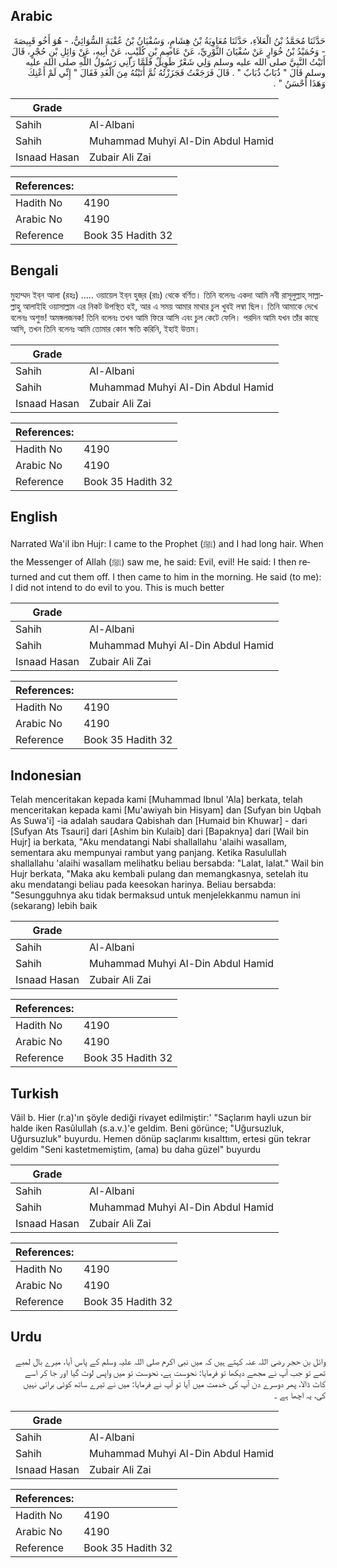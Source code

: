 ## Arabic


<div dir="rtl" lang="ar" style={{fontSize:'larger',backgroundColor:'#f8f9fa',padding:20}}>
حَدَّثَنَا مُحَمَّدُ بْنُ الْعَلاَءِ، حَدَّثَنَا مُعَاوِيَةُ بْنُ هِشَامٍ، وَسُفْيَانُ بْنُ عُقْبَةَ السُّوَائِيُّ، - هُوَ أَخُو قَبِيصَةَ - وَحُمَيْدُ بْنُ خُوَارٍ عَنْ سُفْيَانَ الثَّوْرِيِّ، عَنْ عَاصِمِ بْنِ كُلَيْبٍ، عَنْ أَبِيهِ، عَنْ وَائِلِ بْنِ حُجْرٍ، قَالَ أَتَيْتُ النَّبِيَّ صلى الله عليه وسلم وَلِي شَعْرٌ طَوِيلٌ فَلَمَّا رَآنِي رَسُولُ اللَّهِ صلى الله عليه وسلم قَالَ ‏"‏ ذُبَابٌ ذُبَابٌ ‏"‏ ‏.‏ قَالَ فَرَجَعْتُ فَجَزَزْتُهُ ثُمَّ أَتَيْتُهُ مِنَ الْغَدِ فَقَالَ ‏"‏ إِنِّي لَمْ أَعْنِكَ وَهَذَا أَحْسَنُ ‏"‏ ‏.‏
</div>
<div style={{backgroundColor:'#f8f9fa',padding:20, marginBottom: 10}}><table> <thead> <tr> <th>Grade</th> <th></th> </tr> </thead> <tbody> <tr><td>Sahih</td><td>Al-Albani</td></tr><tr><td>Sahih</td><td>Muhammad Muhyi Al-Din Abdul Hamid</td></tr><tr><td>Isnaad Hasan</td><td>Zubair Ali Zai</td></tr></tbody></table><table> <thead> <tr> <th>References:</th> <th></th> </tr> </thead> <tbody><tr><td>Hadith No</td><td>4190</td></tr><tr><td>Arabic No</td><td>4190</td></tr><tr><td>Reference</td><td>Book 35 Hadith 32</td></tr></tbody></table></div>

## Bengali


<div dir="ltr" lang="bn" style={{fontSize:'larger',backgroundColor:'#f8f9fa',padding:20}}>
মুহাম্মদ ইব্‌ন আলা (রহঃ) ..... ওয়ায়েল ইব্‌ন হুজ্‌র (রাঃ) থেকে বর্ণিত। তিনি বলেনঃ একদা আমি নবী রাসূলুল্লাহ্‌ সাল্লাল্লাহু আলাইহি ওয়াসাল্লাম এর নিকট উপস্থিত হই, আর এ সময় আমার মাথার চুল খুবই লম্বা ছিল। তিনি আমাকে দেখে বলেনঃ অশুভ! অমঙ্গলজনক! তিনি বলেনঃ তখন আমি ফিরে আসি এবং চুল কেটে ফেলি। পরদিন আমি যখন তাঁর কাছে আসি, তখন তিনি বলেনঃ আমি তোমার কোন ক্ষতি করিনি, ইহাই উত্তম।
</div>
<div style={{backgroundColor:'#f8f9fa',padding:20, marginBottom: 10}}><table> <thead> <tr> <th>Grade</th> <th></th> </tr> </thead> <tbody> <tr><td>Sahih</td><td>Al-Albani</td></tr><tr><td>Sahih</td><td>Muhammad Muhyi Al-Din Abdul Hamid</td></tr><tr><td>Isnaad Hasan</td><td>Zubair Ali Zai</td></tr></tbody></table><table> <thead> <tr> <th>References:</th> <th></th> </tr> </thead> <tbody><tr><td>Hadith No</td><td>4190</td></tr><tr><td>Arabic No</td><td>4190</td></tr><tr><td>Reference</td><td>Book 35 Hadith 32</td></tr></tbody></table></div>

## English


<div dir="ltr" lang="en" style={{fontSize:'larger',backgroundColor:'#f8f9fa',padding:20}}>
Narrated Wa'il ibn Hujr: I came to the Prophet (ﷺ) and I had long hair. When the Messenger of Allah (ﷺ) saw me, he said: Evil, evil! He said: I then returned and cut them off. I then came to him in the morning. He said (to me): I did not intend to do evil to you. This is much better
</div>
<div style={{backgroundColor:'#f8f9fa',padding:20, marginBottom: 10}}><table> <thead> <tr> <th>Grade</th> <th></th> </tr> </thead> <tbody> <tr><td>Sahih</td><td>Al-Albani</td></tr><tr><td>Sahih</td><td>Muhammad Muhyi Al-Din Abdul Hamid</td></tr><tr><td>Isnaad Hasan</td><td>Zubair Ali Zai</td></tr></tbody></table><table> <thead> <tr> <th>References:</th> <th></th> </tr> </thead> <tbody><tr><td>Hadith No</td><td>4190</td></tr><tr><td>Arabic No</td><td>4190</td></tr><tr><td>Reference</td><td>Book 35 Hadith 32</td></tr></tbody></table></div>

## Indonesian


<div dir="ltr" lang="id" style={{fontSize:'larger',backgroundColor:'#f8f9fa',padding:20}}>
Telah menceritakan kepada kami [Muhammad Ibnul 'Ala] berkata, telah menceritakan kepada kami [Mu'awiyah bin Hisyam] dan [Sufyan bin Uqbah As Suwa'i] -ia adalah saudara Qabishah dan [Humaid bin Khuwar] - dari [Sufyan Ats Tsauri] dari [Ashim bin Kulaib] dari [Bapaknya] dari [Wail bin Hujr] ia berkata, "Aku mendatangi Nabi shallallahu 'alaihi wasallam, sementara aku mempunyai rambut yang panjang. Ketika Rasulullah shallallahu 'alaihi wasallam melihatku beliau bersabda: "Lalat, lalat." Wail bin Hujr berkata, "Maka aku kembali pulang dan memangkasnya, setelah itu aku mendatangi beliau pada keesokan harinya. Beliau bersabda: "Sesungguhnya aku tidak bermaksud untuk menjelekkanmu namun ini (sekarang) lebih baik
</div>
<div style={{backgroundColor:'#f8f9fa',padding:20, marginBottom: 10}}><table> <thead> <tr> <th>Grade</th> <th></th> </tr> </thead> <tbody> <tr><td>Sahih</td><td>Al-Albani</td></tr><tr><td>Sahih</td><td>Muhammad Muhyi Al-Din Abdul Hamid</td></tr><tr><td>Isnaad Hasan</td><td>Zubair Ali Zai</td></tr></tbody></table><table> <thead> <tr> <th>References:</th> <th></th> </tr> </thead> <tbody><tr><td>Hadith No</td><td>4190</td></tr><tr><td>Arabic No</td><td>4190</td></tr><tr><td>Reference</td><td>Book 35 Hadith 32</td></tr></tbody></table></div>

## Turkish


<div dir="ltr" lang="tr" style={{fontSize:'larger',backgroundColor:'#f8f9fa',padding:20}}>
Vâil b. Hier (r.a)'ın şöyle dediği rivayet edilmiştir:' "Saçlarım hayli uzun bir halde iken Rasûlullah (s.a.v.)'e geldim. Beni görünce; "Uğursuzluk, Uğursuzluk" buyurdu. Hemen dönüp saçlarımı kısalttım, ertesi gün tekrar geldim "Seni kastetmemiştim, (ama) bu daha güzel" buyurdu
</div>
<div style={{backgroundColor:'#f8f9fa',padding:20, marginBottom: 10}}><table> <thead> <tr> <th>Grade</th> <th></th> </tr> </thead> <tbody> <tr><td>Sahih</td><td>Al-Albani</td></tr><tr><td>Sahih</td><td>Muhammad Muhyi Al-Din Abdul Hamid</td></tr><tr><td>Isnaad Hasan</td><td>Zubair Ali Zai</td></tr></tbody></table><table> <thead> <tr> <th>References:</th> <th></th> </tr> </thead> <tbody><tr><td>Hadith No</td><td>4190</td></tr><tr><td>Arabic No</td><td>4190</td></tr><tr><td>Reference</td><td>Book 35 Hadith 32</td></tr></tbody></table></div>

## Urdu


<div dir="rtl" lang="ur" style={{fontSize:'larger',backgroundColor:'#f8f9fa',padding:20}}>
وائل بن حجر رضی اللہ عنہ کہتے ہیں کہ میں نبی اکرم صلی اللہ علیہ وسلم کے پاس آیا، میرے بال لمبے تھے تو جب آپ نے مجھے دیکھا تو فرمایا: نحوست ہے، نحوست تو میں واپس لوٹ گیا اور جا کر اسے کاٹ ڈالا، پھر دوسرے دن آپ کی خدمت میں آیا تو آپ نے فرمایا: میں نے تیرے ساتھ کوئی برائی نہیں کی، یہ اچھا ہے ۔
</div>
<div style={{backgroundColor:'#f8f9fa',padding:20, marginBottom: 10}}><table> <thead> <tr> <th>Grade</th> <th></th> </tr> </thead> <tbody> <tr><td>Sahih</td><td>Al-Albani</td></tr><tr><td>Sahih</td><td>Muhammad Muhyi Al-Din Abdul Hamid</td></tr><tr><td>Isnaad Hasan</td><td>Zubair Ali Zai</td></tr></tbody></table><table> <thead> <tr> <th>References:</th> <th></th> </tr> </thead> <tbody><tr><td>Hadith No</td><td>4190</td></tr><tr><td>Arabic No</td><td>4190</td></tr><tr><td>Reference</td><td>Book 35 Hadith 32</td></tr></tbody></table></div>